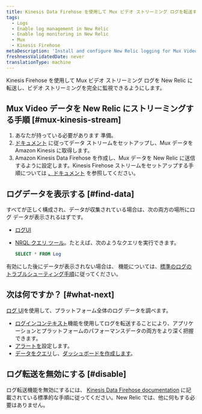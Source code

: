 ```yaml
---
title: Kinesis Data Firehose を使用して Mux ビデオ ストリーミング ログを転送する
tags:
  - Logs
  - Enable log management in New Relic
  - Enable log monitoring in New Relic
  - Mux
  - Kinesis Firehose
metaDescription: 'Install and configure New Relic logging for Mux Video Streaming via Amazon Kinesis Data Firehose, so you can use our enhanced log management capabilities.'
freshnessValidatedDate: never
translationType: machine
---
```


Kinesis Firehose を使用して Mux ビデオ ストリーミング ログを New Relic に転送し、ビデオ ストリーミングを完全に監視できるようにします。

## Mux Video データを New Relic にストリーミングする手順 [#mux-kinesis-stream]

1. あなたが持っている必要があります <InlinePopover type="licenseKey"/>準備。
2. [ドキュメント](https://docs.mux.com/guides/system/export-amazon-kinesis-data-streams) に従ってデータ ストリームをセットアップし、Mux データを Amazon Kinesis に取得します。
3. Amazon Kinesis Data Firehose を作成し、Mux データを New Relic に送信するように設定します。Kinesis Firehose ストリームをセットアップする手順については [、ドキュメント](/docs/logs/forward-logs/stream-logs-using-kinesis-data-firehose/) を参照してください。

## ログデータを表示する [#find-data]

すべてが正しく構成され、データが収集されている場合は、次の両方の場所にログ データが表示されるはずです。

* [ログUI](https://one.newrelic.com/launcher/logger.log-launcher)

* [NRQL クエリ ツール](/docs/chart-builder/use-chart-builder/choose-data/use-advanced-nrql-mode-specify-data)。たとえば、次のようなクエリを実行できます。

  ```sql
  SELECT * FROM Log
  ```

有効にした後にデータが表示されない場合は、 <InlinePopover type="logs"/>機能については、[標準のログのトラブルシューティング手順](/docs/logs/log-management/troubleshooting/no-log-data-appears-ui/)に従ってください。

## 次は何ですか？ [#what-next]

[ログ UI](/docs/logs/log-management/ui-data/use-logs-ui/)を使用して、プラットフォーム全体のログ データを調べます。

* [ログインコンテキスト](/docs/logs/enable-log-management-new-relic/configure-logs-context/configure-logs-context-apm-agents/)機能を使用してログを転送することにより、アプリケーションとプラットフォームのパフォーマンスデータの両方をより深く把握できます。
* [アラートを](/docs/alerts-applied-intelligence/new-relic-alerts/alert-conditions/create-alert-conditions/)設定します。
* [データをクエリ](/docs/query-your-data/explore-query-data/get-started/introduction-querying-new-relic-data/)し、[ダッシュボードを作成します](/docs/query-your-data/explore-query-data/dashboards/introduction-dashboards/)。

## ログ転送を無効にする [#disable]

ログ転送機能を無効にするには、 [Kinesis Data Firehose documentation](https://docs.aws.amazon.com/firehose/latest/dev/basic-create.html) に記載されている標準的な手順に従ってください。New Relic では、他に何もする必要はありません。
